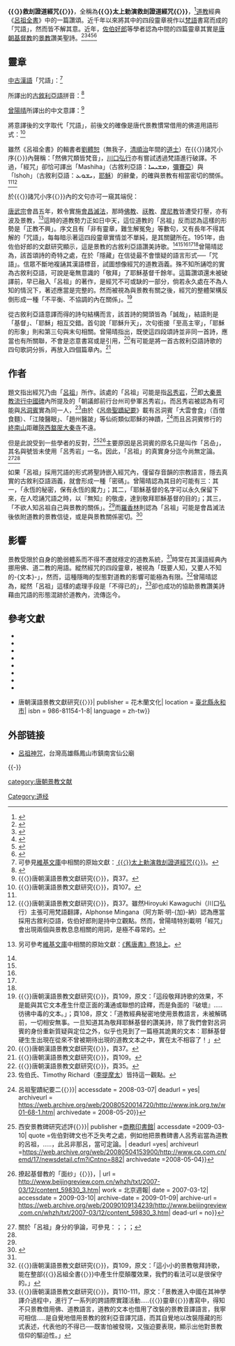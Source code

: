 {{CJK-New-Char|35BF|215F6|2D217|2DF8D}}
{{未收錄漢字|{{缺字|zhi1|1||13px}}|zhi1|{{缺字|pan1|1||13px}}|pan1|{{缺字|yi1|1||13px}}|yi1|{{缺字|gan1|1||13px}}|gan1}}
'''{{〈}}救刦證道經咒{{〉}}'''，全稱為'''{{〈}}太上勅演救刦證道經咒{{〉}}'''，<ref name="京都">{{cite web| author = [[京都大學|京都大學]]人文科學研究所| url = http://kanji.zinbun.kyoto-u.ac.jp/kanseki?record=data/FASONKEIKAKU/tagged/3030012.dat&back=1| title = 日本所藏中文古籍數據庫| accessdate = 2009-03-07| archive-date = 2019-09-18| archive-url = https://web.archive.org/web/20190918130141/http://kanji.zinbun.kyoto-u.ac.jp/kanseki?record=data%2FFASONKEIKAKU%2Ftagged%2F3030012.dat&back=1| dead-url = no}}</ref>[[道教|道教]]經典《[[呂祖全書|呂祖全書]]》中的一篇讚頌。近千年以來將其中的四段靈章視作以[[梵語|梵語]]書寫而成的「咒語」，然而皆不解其意。近年，[[佐伯好郎|佐伯好郎]]等學者認為中間的四篇靈章其實是[[唐朝|唐朝]][[基督教|基督教]]的[[景教|景教]]讚美聖詩。<ref name="佐伯401">{{cite book | author = Yoshirō Saeki（佐伯好郎）| year = 1951| title = ''The Nestorian Documents and Relics in China''（《中國之景教文獻及其遺跡》）| url = http://books.google.com.tw/books?id=dfdL90U_z0IC&q=&ei=1UmySbXFBobWlQSVv_TLDg&pgis=1| publisher = The Maruzen（丸善）| location = [[東京|東京]]| language = en | pages = 頁401}}</ref><ref name="羅136">{{cite book | author = 羅香林| year = 1968| title = 《唐元二代之景教》| url = http://books.google.com.tw/books?id=YDuwAAAAIAAJ&q=&ei=pNKySf_6Bp-skASB-P3BDg&pgis=1| publisher = 中國學社| location = [[香港|香港]]| language = zh-hk | pages = 頁136}}</ref><ref name="董22">{{cite book | author = 董叢林| year = 1992| title = 《龍與上帝：基督教與中國傳統文化》| url = http://books.google.com.tw/books?id=o25MAAAAMAAJ&q=&lr=&as_brr=0&as_pt=ALLTYPES&ei=0HGzSaTUGJ6mlQT54cmvDg&pgis=1| publisher = 三聯| location = [[北京|北京]]| isbn = 7-108-00491-7| language = zh-cn | pages = 頁22}}</ref><ref name="高376">{{cite book | author = 高國藩| year = 2003| title = 《中國敦煌學百年文庫》| publisher = 台灣商務| isbn = 957-05-1813-8| location = [[台北|台北]]| language = zh-tw | pages = 頁376}}</ref><ref name="曾36">{{cite book | author = 曾陽晴| year = 2005| title = 《古典文獻研究輯刊》第35冊〈唐朝漢語景教文獻研究〉| publisher = 花木蘭文化| location = [[新北市|臺北縣]][[永和區|永和市]]| isbn = 986-81154-1-8| language = zh-tw | pages= 36}}</ref>

== 靈章 ==
[[中古漢語|中古漢語]]「咒語」：<ref name="文庫">可參見[[維基文庫|維基文庫]]中相關的原始文獻：[http://zh.wikisource.org/wiki/%E5%A4%AA%E4%B8%8A%E5%8B%85%E6%BC%94%E6%95%91%E5%88%A6%E8%AD%89%E9%81%93%E7%B6%93%E5%92%92 {{Wayback|url=http://zh.wikisource.org/wiki/%E5%A4%AA%E4%B8%8A%E5%8B%85%E6%BC%94%E6%95%91%E5%88%A6%E8%AD%89%E9%81%93%E7%B6%93%E5%92%92 |date=20170115070435 }} {{Wayback|url=http://zh.wikisource.org/wiki/%E5%A4%AA%E4%B8%8A%E5%8B%85%E6%BC%94%E6%95%91%E5%88%A6%E8%AD%89%E9%81%93%E7%B6%93%E5%92%92 |date=20170115070435 }} {{〈}}太上勅演救刦證道經咒{{〉}}]。</ref>
{{quote|'''天微章第一'''<br />
<u>唵</u> <u>𭈗哪</u> <u>唎囉哞哆{{缺字|zhi1|1}}</u> <u>嘛娑訶</u><br /><br />
'''地真章第二'''<br />
<u>唵</u> <u>嗎唎哆</u> <u>都堵</u> <u>囉{{缺字|pan1|1}}</u> <u>{{缺字|yi1|1}}娑訶</u><br /><br />
'''證仙章第三'''<br />
<u>唵</u> <u>㖿哩哞</u> <u>蘇唎哆</u> <u>陀</u> <u>密娑訶</u><br /><br />
'''體道章第四'''<br />
<u>唵</u> <u>𡗶{{缺字|pan1|1}}</u> <u>陀</u> <u>蘇唎哆</u> <u>嘛</u> <u>唧娑訶</u>}}

{{le|阿方斯·明加納|Alphonse Mingana|阿方斯·明-{加}-納}}所譯出的[[古敘利亞語|古敘利亞語]]拼音：<ref name="佐伯402-407">{{cite book | author = Yoshirō Saeki（佐伯好郎）| year = 1951| title = ''The Nestorian Documents and Relics in China''（《中國之景教文獻及其遺跡》）| url = http://books.google.com.tw/books?id=dfdL90U_z0IC&q=&ei=1UmySbXFBobWlQSVv_TLDg&pgis=1| publisher = The Maruzen（丸善）| location = [[東京|東京]]| language = en | pages = 頁402-407}}</ref>
{{quote|an shana lirabrbatha mashiha<br /><br />
an maruta tithar la-han ishoh<br /><br />
an narims sorita da mashiho<br /><br />
an kahana da sorita malk ishiho}}

[[曾陽晴|曾陽晴]]所譯出的中文意譯：<ref name="曾37">{{〈}}唐朝漢語景教文獻研究{{〉}}，頁37。</ref>
{{quote|誠哉，基督升至高天！<br /><br />
誠哉，神聖主宰護祐此耶穌！<br /><br />
誠哉，讓我們高舉讚美基督的形象！<br /><br />
誠哉，大君形象之祭司乃是耶穌！}}

將意譯後的文字取代「咒語」，前後文的確像是唐代景教慣常借用的佛道用語形式：<ref name="曾107">{{〈}}唐朝漢語景教文獻研究{{〉}}，頁107。</ref>
{{quote|'''天微章第一'''<br />稽首{{缺字|gan1|1}}天主，元和遍十方。大慈悲，救苦難。誠哉，基督升至高天！<br />
常有大神通，亨通普昭靈。大慈悲，救苦難。誠哉，基督升至高天！<br />
迭運歷今古，普濟於群生。大慈悲，救苦難。誠哉，基督升至高天！<br />
聖慧顯真宗，清明永固持。大慈悲，救苦難。誠哉，基督升至高天！<br /><br />

'''地真章第二'''<br />稽首后土君，黃閣面靈臺。大慈悲，救苦難。誠哉，神聖主宰護祐此耶穌！<br />
仰承太上力，厚以為本根。大慈悲，救苦難。誠哉，神聖主宰護祐此耶穌！<br />
山河永固奠，無洩亦無傾。大慈悲，救苦難。誠哉，神聖主宰護祐此耶穌！<br />
靜存而默鎮，至德衛玄靈。大慈悲，救苦難。誠哉，神聖主宰護祐此耶穌！<br /><br />

'''證仙章第三'''<br />太虛仙之體，稽首禮真師。大慈悲，救苦難。誠哉，讓我們高舉讚美基督的形象！<br />
一乘開覺路，黃房育嬰兒。大慈悲，救苦難。誠哉，讓我們高舉讚美基督的形象！<br />
不為羞生死，立志守恆河。大慈悲，救苦難。誠哉，讓我們高舉讚美基督的形象！<br />
日月亙其光，天根萬劫磨。大慈悲，救苦難。誠哉，讓我們高舉讚美基督的形象！<br /><br />

'''體道章第四'''<br />自一分玄後，太極合陰陽。大慈悲，救苦難。誠哉，大君形象之祭司乃是耶穌！<br />
開天成地軸，四時五行藏。大慈悲，救苦難。誠哉，大君形象之祭司乃是耶穌！<br />
黍珠懸似月，照徹八千場。大慈悲，救苦難。誠哉，大君形象之祭司乃是耶穌！<br />
常以清靜心，稽首禮法王。大慈悲，救苦難。誠哉，大君形象之祭司乃是耶穌！}}

雖然《呂祖全書》的輯書者[[劉體恕|劉體恕]]（無我子，[[清|清]][[順治|順治]]年間的[[道士|道士]]）在{{〈}}諸咒小序{{〉}}內聲稱：「然佛咒類皆梵音」，[[川口弘行|川口弘行]]亦有嘗試透過梵語進行破譯。不過，「經咒」卻恰可譯出「Mashiha」（古敘利亞語：<span style="font-size:larger;">ܡܫܝܚܐ</span>，[[彌賽亞|彌賽亞]]）與「Ishoh」（古敘利亞語：<span style="font-size:larger;">ܝܫܘܥ</span>，[[耶穌|耶穌]]）的辭彙，的確與景教有相當密切的關係。<ref name="佐伯401" /><ref name="曾37等">{{〈}}唐朝漢語景教文獻研究{{〉}}，頁37。雖然Hiroyuki Kawaguchi（川口弘行）主張可用梵語翻譯，Alphonse Mingana（阿方斯·明-{加}-納）認為應當採用古敘利亞語，佐伯好郎則是持中立觀點。然而，曾陽晴特別載明「經咒」會出現兩個與景教息息相關的用詞，是極不尋常的。</ref>

於{{〈}}諸咒小序{{〉}}內的文句亦可一窺其端倪：

{{quote|皆是正教不興，曲學爭起，人迷其宗，以遭塗炭。間有一二修行之士，或受左旁牽引，妄毀正教真宗。.....慾海無邊，孽根堅固，非有靈章，難生解冤免。}}

[[唐武宗|唐武宗]]會昌五年，敕令實施[[會昌滅法|會昌滅法]]，那時[[佛教|佛教]]、[[祆教|祆教]]、[[摩尼教|摩尼教]]皆遭受打壓，亦有波及景教，<ref name="舊唐書">{{cite book | title = 《[[舊唐書|舊唐書]]》卷18上| quote = 秋七月庚子，敕並省天下佛寺.....其天下所拆寺四千六百餘所，還俗僧尼二十六萬五百人，收充兩稅戶，拆招堤、蘭若四萬餘所，收膏腴上田數千萬頃，收奴婢為兩稅戶十五萬人.....勒大秦穆護、襖三千餘人還俗。}}另可參考[[維基文庫|維基文庫]]中相關的原始文獻：[http://zh.wikisource.org/w/index.php?title=%E8%88%8A%E5%94%90%E6%9B%B8/%E5%8D%B718%E4%B8%8A&variant=zh-tw 《舊唐書》卷18上]。</ref>這時的道教勢力正如日中天，這位道教的「呂祖」反而認為這樣的形勢是「正教不興」。序文且有「非有靈章，難生解冤免」等數句，又有長年不得其解的「咒語」，每每暗示著這四段靈章實情並不單純，是其關鍵所在。1951年，由佐伯好郎的文獻研究顯示，這是景教的古敘利亞語讚美詩歌。<ref name="佐伯401" /><ref name="羅136" /><ref name="董22" /><ref name="高376" /><ref name="曾36" />曾陽晴認為，該首頌詩的奇特之處，在於「隱藏」在信徒最不會懷疑的語言形式──「咒語」。信眾不斷地複誦其漢語標音，試圖想像經咒的道教涵義。殊不知所誦唸的實為古敘利亞語，可說是毫無意識的「敬拜」了耶穌基督千餘年。這篇讚頌還未被破譯前，早已融入「呂祖」的著作，是經咒不可或缺的一部分，倘若永久處在不為人知的情況下，著述應當是完整的。然而被視為與景教有關之後，經咒的整體架構反倒形成一種「不平衡、不協調的內在關係」。<ref name="曾108-109">{{〈}}唐朝漢語景教文獻研究{{〉}}，頁109，原文：「這段敬拜詩歌的效果，不是能與其它文本產生什麼正面的溝通或聯想的詮釋，而是負面的『破壞』.....彷彿中毒的文本。」；頁108，原文：「道教經典秘密地使用景教語言，未被解碼前，一切相安無事。一旦知道其為敬拜耶穌基督的讚美詩，除了我們會對呂洞賓的身份重新質疑與定位之外，似乎也見到了一篇極其詭異的文本：耶穌基督硬生生出現在從來不曾被期待出現的道教文本之中，實在太不相容了！」</ref>

從古敘利亞語意譯而得的詩句結構而言，該首詩的開頭皆為「誠哉」，結語則是「基督」、「耶穌」相互交錯。首句說「耶穌升天」，次句銜接「至高主宰」，「耶穌的形象」則和第三句與末句相關。曾陽晴指出，既使這四段頌詩並非同一首詩，應當也有所關聯，不會是恣意書寫或是引用，<ref name="曾37">{{〈}}唐朝漢語景教文獻研究{{〉}}，頁37。</ref>有可能是將一首古敘利亞語詩歌的四句歌詞分拆，再放入四個篇章內。<ref name="曾109">{{〈}}唐朝漢語景教文獻研究{{〉}}，頁109。</ref>

== 作者 ==
題文指出經咒乃由「[[呂祖|呂祖]]」所作。該處的「呂祖」可能是指[[呂秀岩|呂秀岩]]，<ref name="曾35">{{〈}}唐朝漢語景教文獻研究{{〉}}，頁35。</ref>即[[大秦景教流行中國碑|大秦景教流行中國碑]]內所提及的「朝議郎前行台州司參軍呂秀岩」。而呂秀岩被認為有可能與[[呂洞賓|呂洞賓]]實為同一人，<ref name="學者等1">佐伯氏、Timothy Richard（[[李提摩太|李提摩太]]）皆持這一觀點。</ref>由於《[[呂帝聖蹟紀要|呂帝聖蹟紀要]]》載有呂洞賓「大雲會食」（百僧食麵）、「江陵醫眼」、「趙州醫跛」等仙術類似耶穌的神蹟，<ref name="紀要二">{{cite web| url = http://www.jnk.org.tw/w01-68-1.htm| title = {{〈}}呂祖聖蹟紀要二{{〉}}| accessdate = 2008-03-07| deadurl = yes| archiveurl = https://web.archive.org/web/20080520014720/http://www.jnk.org.tw/w01-68-1.htm| archivedate = 2008-05-20}}</ref>而且呂洞賓修行的[[終南山|終南山]]距離[[陝西|陝西]][[盩厔|盩厔]][[大秦寺|大秦寺]]不遠。

但是此說受到一些學者的反對，<ref name="林2000">{{cite web| author =林悟殊| url =http://www.cp.com.cn/emd/17/newsdetail.cfm?iCntno=882| title =《中國學術》2000年第1期{{〈}}西安景教碑研究述評{{〉}}| publisher =[[商務印書館|商務印書館]]| accessdate =2009-03-10| quote =佐伯對碑文也不乏失考之處，例如他把景教碑書人呂秀岩當為道教的呂祖，.....，此呂非那呂，當可定論。| deadurl =yes| archiveurl =https://web.archive.org/web/20080504153900/http://www.cp.com.cn/emd/17/newsdetail.cfm?iCntno=882| archivedate =2008-05-04}}</ref><ref name="楊2007">{{cite news| author = 記者楊嘉慶| coauthors = 受訪人許輝| title = {{〈}}撩起基督教的「面纱」{{〉}}，| url = http://www.beijingreview.com.cn/whzh/txt/2007-03/12/content_59830_3.htm| work = 北京週報| date = 2007-03-12| accessdate = 2009-03-10| archive-date = 2009-01-09| archive-url = https://web.archive.org/web/20090109134239/http://www.beijingreview.com.cn/whzh/txt/2007-03/12/content_59830_3.htm| dead-url = no}}</ref>主要原因是呂洞賓的原名只是叫作「呂喦」，其名與號皆未使用「呂秀岩」一名。因此，「呂祖」的真實身分迄今尚無定論。<ref name="學者等2">關於「呂祖」身分的爭論，可參見：{{cite book | author = Arthur Christopher Moule（亞瑟·克里斯多福·穆爾）| year = 1930年| title = ''Christians in China Before the Year 1550''（《一五五○年前的中國基督教史》）| publisher = Mac Millan（麥米倫）| location = [[紐約|紐約]]| language = en | pages = 頁147}}；{{cite book | author = Yoshirō Saeki（佐伯好郎）| year = 1951| title = ''The Nestorian Documents and Relics in China''（《中國之景教文獻及其遺跡》）| url = http://books.google.com.tw/books?id=dfdL90U_z0IC&q=&ei=1UmySbXFBobWlQSVv_TLDg&pgis=1| publisher = The Maruzen（丸善）| location = [[東京|東京]]| language = en | pages = 頁400-407}}；{{cite book | author = 朱謙之| year = 1993| title = 《中國景教》| url = http://books.google.com.tw/books?id=vSUuAAAAMAAJ&q=&ei=P9KySeyYBI-mkATjrKi9Dg&pgis=1| publisher = 人民 | isbn = 7-01-002626-2| location = [[北京|北京]]| language = zh-cn | pages = 頁157}}；{{cite book | author = 翁紹軍| year = 1995| title = 《漢語景教文典詮釋》| publisher = [[漢語基督教文化研究所|漢語基督教文化研究所]]| isbn = 962-7409-56-1| location = [[香港|香港]]| language = zh-hk | pages = 頁76}}</ref><ref name="曾35" />

如果「呂祖」採用咒語的形式將聖詩嵌入經咒內，僅留存音韻的宗教語言，隱去真實的古敘利亞語涵義，就會形成一種「密碼」。曾陽晴認為其目的可能有三：其一，「永恆的秘密，保有永恆的魔力」；其二，「耶穌基督的名字可以永久保留下來，在人唸誦咒語之時，以『無知』的敬虔，達到敬拜耶穌基督的目的」；其三，「不欲人知呂祖自己與景教的關係」。<ref name="曾107" />而[[羅香林|羅香林]]則認為「呂祖」可能是會昌滅法後依附道教的景教信徒，或是與景教關係密切。<ref name="羅141">{{cite book | author = 羅香林| year = 1968| title = 《唐元二代之景教》| url = http://books.google.com.tw/books?id=YDuwAAAAIAAJ&q=&ei=pNKySf_6Bp-skASB-P3BDg&pgis=1| publisher = 中國學社| location = [[香港|香港]]| language = zh-hk | pages = 頁141 | quote = 如非為景教被禁後之地下工作人員，則必為承受景教影響之人物。不然，不致於其經咒綴以讚美基督之語句。}}</ref>

== 影響 ==
景教受限於自身的脆弱體系而不得不遷就穩定的道教系統，<ref name="曾107" />時常在其漢語經典內挪用佛、道二教的用語。縱然經咒的四段靈章，被視為「既要人知，又要人不知的-{文本}-」，然而，這種隱晦的型態對道教的影響可能極為有限。<ref name="曾109-2">{{〈}}唐朝漢語景教文獻研究{{〉}}，頁109，原文：「這小小的景教敬拜詩歌，能在整部{{〈}}呂組全書{{〉}}中產生什麼顛覆效果，我們的看法可以是很保守的。」</ref>曾陽晴認為，縱然「呂祖」這樣的處理手段是「不得已的」，<ref name="曾110-111">{{〈}}唐朝漢語景教文獻研究{{〉}}，頁110-111，原文：「景教進入中國在其神學譯介過程中，進行了一系列的跨語際實踐活動.....{{〈}}靈章{{〉}}書寫中，得知不只景教借用佛、道教語言，道教的文本也借用了改裝的景教音譯語言，我寧可相信.....是自覺地借用景教的敘利亞音譯咒語，而其自覺地以改裝隱藏的形式表述，代表他的不得已──既害怕被發現，又強迫要表現，顯示出他對景教信仰的驅迫性。」</ref>卻也成功的協助景教讚美詩藉由咒語的形態混跡於道教內，流傳迄今。

== 參考文獻 ==
{{Wikisource|太上勅演救刦證道經咒}}
<div class="references-small">
<references />
* {{cite book | author = Arthur Christopher Moule（亞瑟·克里斯多福·穆爾）| year = 1930年| title = ''Christians in China Before the Year 1550''（《一五五○年前的中國基督教史》）| publisher = Mac Millan（麥米倫）| location = [[紐約|紐約]]| language = en}}
* {{cite book | author = Yoshirō Saeki（佐伯好郎）| year = 1951| title = ''The Nestorian Documents and Relics in China''（《中國之景教文獻及其遺跡》）| url = http://books.google.com.tw/books?id=dfdL90U_z0IC&q=&ei=1UmySbXFBobWlQSVv_TLDg&pgis=1| publisher = The Maruzen（丸善）| location = [[東京|東京]]| language = en}}
* {{cite book | author = 羅香林| year = 1968| title = 《唐元二代之景教》| url = http://books.google.com.tw/books?id=YDuwAAAAIAAJ&q=&ei=pNKySf_6Bp-skASB-P3BDg&pgis=1| publisher = 中國學社| location = [[香港|香港]]| language = zh-hk}}
* {{cite book | author = 董叢林| year = 1992| title = 《龍與上帝：基督教與中國傳統文化》| url = http://books.google.com.tw/books?id=o25MAAAAMAAJ&q=&lr=&as_brr=0&as_pt=ALLTYPES&ei=0HGzSaTUGJ6mlQT54cmvDg&pgis=1| publisher = 三聯| location = [[北京|北京]]| isbn = 7-108-00491-7| language = zh-cn}}
* {{cite book | author = 朱謙之| year = 1993| title = 《中國景教》| url = http://books.google.com.tw/books?id=vSUuAAAAMAAJ&q=&ei=P9KySeyYBI-mkATjrKi9Dg&pgis=1| publisher = 人民 | isbn = 7-01-002626-2| location = [[北京|北京]]| language = zh-cn}}
* {{cite book | author = 翁紹軍| year = 1995| title = 《漢語景教文典詮釋》| publisher = [[漢語基督教文化研究所|漢語基督教文化研究所]]| isbn = 962-7409-56-1| location = [[香港|香港]]| language = zh-hk}}
* {{Cite book | title = The Jesus sutras : rediscovering the lost scrolls of Taoist Christianity| url = https://archive.org/details/jesussutrasredis00palm|publisher=Ballantine|year=2001|isbn=0345434242|oclc=925350474|last=Palmer|first=Martin| language = en}}
* {{cite book | author = 高國藩| year = 2003| title = 《中國敦煌學百年文庫》| publisher = 台灣商務| isbn = 957-05-1813-8| location = [[台北|台北]]| language = zh-tw}}
* {{cite book | author = 曾陽晴| year = 2005| title = 《古典文獻研究輯刊》第35冊{{〈}}唐朝漢語景教文獻研究{{〉}}| publisher = 花木蘭文化| location = [[新北市|臺北縣]][[永和區|永和市]]| isbn = 986-81154-1-8| language = zh-tw}}
</div>

== 外部链接 ==
* [https://web.archive.org/web/20081231151450/http://www.jnk.org.tw/wn01-2-26.htm 呂祖神咒]，台灣高雄縣鳳山市鎮南宮仙公廟{{zh-tw}}

{{-}}
{{中国基督教史|唐}}

[[category:唐朝景教文献|category:唐朝景教文献]]
[[Category:道经|Category:道经]]